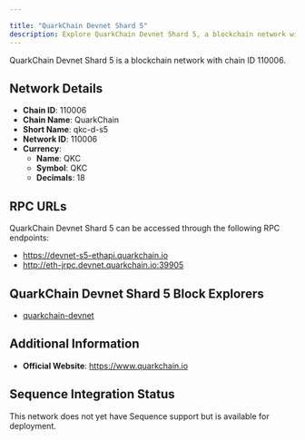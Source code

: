 ```yaml
---

title: "QuarkChain Devnet Shard 5"
description: Explore QuarkChain Devnet Shard 5, a blockchain network with chain ID 110006. Learn about its native currency, QKC, and how to interact with the network.
---
```




QuarkChain Devnet Shard 5 is a blockchain network with chain ID 110006.

## Network Details

- **Chain ID**: 110006
- **Chain Name**: QuarkChain
- **Short Name**: qkc-d-s5
- **Network ID**: 110006
- **Currency**: 
  - **Name**: QKC
  - **Symbol**: QKC
  - **Decimals**: 18

## RPC URLs

QuarkChain Devnet Shard 5 can be accessed through the following RPC endpoints:

- https://devnet-s5-ethapi.quarkchain.io
- http://eth-jrpc.devnet.quarkchain.io:39905

## QuarkChain Devnet Shard 5 Block Explorers

- [quarkchain-devnet](https://devnet.quarkchain.io/5)

## Additional Information

- **Official Website**: https://www.quarkchain.io

## Sequence Integration Status

This network does not yet have Sequence support but is available for deployment.
